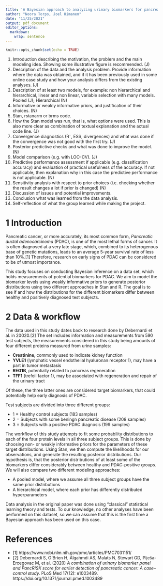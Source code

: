 ```yaml
---
title: 'A Bayesian approach to analyzing urinary biomarkers for pancreatic cancer'
author: "Noora Torpo, Joel Himanen"
date: "11/25/2021"
output: pdf_document
editor_options: 
  markdown: 
    wrap: sentence
---
```


```r
knitr::opts_chunk$set(echo = TRUE)
```

1)  Introduction describing the motivation, the problem and the main modeling idea. Showing some illustrative figure is recommended. (J)
2)  Description of the data and the analysis problem. Provide information where the data was obtained, and if it has been previously used in some online case study and how your analysis differs from the existing analyses. (J)
3)  Description of at least two models, for example: non hierarchical and hierarchical, linear and non linear, variable selection with many models. Pooled (J); Hierarchical (N)
4)  Informative or weakly informative priors, and justification of their choices. (N)
5)  Stan, rstanarm or brms code.
6)  How the Stan model was run, that is, what options were used. This is also more clear as combination of textual explanation and the actual code line. (J)
7)  Convergence diagnostics (Rˆ, ESS, divergences) and what was done if the convergence was not good with the first try. (J)
8)  Posterior predictive checks and what was done to improve the model. (N)
9)  Model comparison (e.g. with LOO-CV). (J)
10) Predictive performance assessment if applicable (e.g. classification accuracy) and evaluation of practical usefulness of the accuracy. If not applicable, then explanation why in this case the predictive performance is not applicable. (N)
11) Sensitivity analysis with respect to prior choices (i.e. checking whether the result changes a lot if prior is changed) (N)
12) Discussion of issues and potential improvements.
13) Conclusion what was learned from the data analysis.
14) Self-reflection of what the group learned while making the project.

# 1 Introduction

Pancreatic cancer, or more accurately, its most common form, *Pancreatic ductal adenocarcinoma* (PDAC), is one of the most lethal forms of cancer. It is often diagnosed at a very late stage, which, combined to its heterogenous base of genetic mutations, leads to an average 5-year survival rate of less than 10%.[1] Therefore, research on early signs of PDAC can be considered to be of utmost importance.

This study focuses on conducting Bayesian inference on a data set, which holds measurements of potential biomarkers for PDAC. We aim to model the biomarker levels using weakly informative priors to generate posterior distributions using two different approaches in Stan and R. The goal is to see if and how the distributions for the different biomarkers differ between healthy and positively diagnosed test subjects.

# 2 Data & workflow

The data used in this study dates back to research done by Debernardi et al. in 20020.[2] The set includes information and measurements from 590 test subjects, the measurements considered in this study being amounts of four different proteins measured from urine samples:

- **Creatinine**, commonly used to indicate kidney function
- **YVLE1** (lymphatic vessel endothelial hyaluronan receptor 1), may have a part in tumor metastasis
- **REG1B**, potentially related to pancreas regeneration
- **TFF1** (trefoil factor 1), may be associated with regeneration and repair of the urinary tract

Of these, the three latter ones are considered target biomarkers, that could potentially help early diagnosis of PDAC.

Test subjects are divided into three different groups:

- 1 = Healthy control subjects (183 samples)
- 2 = Subjects with some beningn pancreatic disease (208 samples)
- 3 = Subjects with a positive PDAC diagnosis (199 samples)

The workflow of this study attempts to fit some probability distributions to each of the four protein levels in all three subject groups. This is done by choosing non- or weakly informative priors for the parameters of these target distributions. Using Stan, we then compute the likelihoods for our observations, and generate the resulting posterior distributions. Our hypothesis is, that the posterior distributions of at least some of the biomarkers differ considerably between healthy and PDAC-positive groups. We will also compare two different modeling approaches:

- A pooled model, where we assume all three subject groups have the same prior distributions
- A hierarchical model, where each prior has differently distributed hyperparameters

Data analysis in the original paper was done using "classical" statistical learning theory and tests. To our knowledge, no other analyses have been performed on this dataset, so we can assume that this is the first time a Bayesian approach has been used on this case. 



# References

- [1] https://www.ncbi.nlm.nih.gov/pmc/articles/PMC7031151/
- [2] Debernardi S, O’Brien H, Algahmdi AS, Malats N, Stewart GD, Plješa-Ercegovac M, et al. (2020) *A combination of urinary biomarker panel and PancRISK score for earlier detection of pancreatic cancer: A case–control study.* PLoS Med 17(12): e1003489. https://doi.org/10.1371/journal.pmed.1003489
